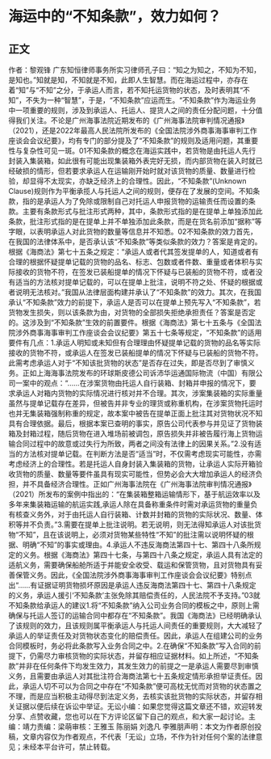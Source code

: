# 海运中的“不知条款”，效力如何？
## 正文
作者：黎观锋 广东知恒律师事务所实习律师孔子曰：“知之为知之，不知为不知，是知也。”知就是知，不知就是不知，此即人生智慧。而在海运过程中，亦存在着“知”与“不知”之分，于承运人而言，若不知托运货物的状态，及时表明其“不知”，不失为一种“智慧”，于是，“不知条款”应运而生。“不知条款”作为海运业务中一项重要的规则，涉及到承运人、托运人、提货人之间的责任分配问题，十分值得我们关注。不论是广州海事法院近期发布的《广州海事法院审判情况通报》（2021），还是2022年最高人民法院所发布的《全国法院涉外商事海事审判工作座谈会会议纪要》，均有专门的部分提及了“不知条款”的规则及适用问题，其重要性与复杂性可见一斑。01不知条款的概念在海运实践中，若货物是由托运人先行封装入集装箱，如此很有可能出现集装箱外表完好无损，而内部货物在装入时就已经破损的情形，但若要求承运人在运输刚开始时就对该货物的质量、数量进行检验，却显得不太现实，亦缺乏经济上的合理性。因此，“不知条款”(Unknown Clause)规则作为平衡承揽人与托运人之间的规则，便存在了发展的空间。不知条款，指的是承运人为了免除或限制自己对托运人申报货物的运输责任而设置的条款。主要有条款形式与批注形式两种，其中，条款形式指的是在提单上单独添加此条款，批注形式指的是在提单上并不单独添加此条款，而是在货名前添加“据称”等字眼，以表明承运人对此货物的数量等信息并不知悉。02不知条款的效力首先，在我国的法律体系中，是否承认该“不知条款”等类似条款的效力？答案是肯定的。根据《海商法》第七十五条之规定：“承运人或者代其签发提单的人，知道或者有合理的根据怀疑提单记载的货物的品名、标志、包数或者件数、重量或者体积与实际接收的货物不符，在签发已装船提单的情况下怀疑与已装船的货物不符，或者没有适当的方法核对提单记载的，可以在提单上批注，说明不符之处、怀疑的根据或者说明无法核对。”我国从法律层面构建并承认了“不知条款”的效力。其次，在我国承认“不知条款”效力的前提下，承运人是否可以在提单上预先写入“不知条款”，若货物发生损失，则以该条款为由，对货物的全部损失拒绝承担责任？答案是否定的。这涉及到“不知条款”生效的前置要件。根据《海商法》第七十五条与《全国法院涉外商事海事审判工作座谈会会议纪要》第五十七条等规定，“不知条款”的适用要件有几点：1.承运人明知或未知但有合理理由怀疑提单记载的货物的品名等实际接收的货物不符，或承运人在签发已装船提单的情况下怀疑与已装船的货物不符。此需考虑承运人对于“不知该批货物的状态”是否存在过失，即是否尽到了审慎义务。正如上海海事法院发布的环球斯皮德公司诉沛华运通国际物流（中国）有限公司一案中的观点：“……在涉案货物由托运人自行装箱、封箱并申报的情况下，要求承运人对箱内货物的实际情况进行核对并不合理。其次，涉案集装箱的实际重量虽然与提单记载存在差异，但被告并非专业的理货或称重机构，在涉案货物托运时也并无集装箱强制称重的规定，故本案中被告在提单正面上批注其对货物状况不知具有合理依据。最后，根据本案已查明的事实，原告公司代表参与并见证了货物装箱及封箱过程，随后货物在进入堆场前被调包，原告损失并非被告履行海上货物运输合同过程中的故意或过失行为所致，两者之间没有法律上的因果关系。”2.没有适当的方法核对提单记载。在判断方法是否“适当”时，不仅需考虑现实可能性，亦需考虑经济上的合理性。若是托运人自身封装入集装箱的货物，让承运人实际开箱验收货物的质量、数量等要件虽具有现实可能性，但势必会大大增加承运人的经济负担，并不具备经济合理性。正如广州海事法院在《广州海事法院审判情况通报》（2021）所发布的案例中指出的：“在集装箱整箱运输情形下，基于航运效率以及多年来集装箱运输的航运实践,承运人除在具备称重条件时需对承运货物的重量负有核查义务外，对于由托运人自行装箱、计数并封箱的货物的实际状况、数量、体积等并不负责。”3.需要在提单上批注说明。若无说明，则无法得知承运人对该批货物“不知”，且在该说明上，必须对货物某些特性“不知”的批注需以说明怀疑的根据、明确“不知”的事实或理由。4.承运人不违反海商法第四十七、第四十八条所规定的义务。根据《海商法》第四十七条，与第四十八条之规定，承运人具有法定的适航义务，需要确保船舱所适于并能安全收受、载运和保管货物，且对货物具有妥善保管义务。因此，《全国法院涉外商事海事审判工作座谈会会议纪要》特别点出“……有证据证明货物损坏原因是承运人违反海商法第四十七、第四十八条规定的义务，承运人援引‘不知条款’主张免除其赔偿责任的，人民法院不予支持。”03就不知条款给承运人的建议1.将“不知条款”纳入公司业务合同的模板之中，原则上需确保与托运人签订的运输合同中都存在“不知条款”。我国《海商法》已经明确承认了该规则的效力，且该规则属平衡承运人与托运人间责任的重要规则，大大减轻了承运人的举证责任及对货物状态变化的赔偿责任。因此，承运人在组建公司的业务合同模板时，务必将此条款写入业务合同之中。2.在确保“不知条款”写入合同的前提下，仍需尽力审核货物的实际状态，并留存相应证据材料。如上所述，“不知条款”并非在任何条件下均发生效力，其发生效力的前提之一是承运人需要尽到审慎义务，且需要由承运人对其批注符合海商法第七十五条规定情形承担举证责任。因此，承运人切不可以为合同之中存在“不知条款”便可高枕无忧而对货物的状态置之不理，而是应当积极主动得尽到法定义务，去核实该批货物的实际状态，并留存相关证据以便后续在诉讼中举证。无讼小编：如果您觉得这篇文章还不错，欢迎转发分享、点赞收藏，您也可以在下方评论区留下自己的观点，和大家一起讨论。主编：靖力责编：梁萌审核：王雅玉 陈丽娟 刘逸凡 李雅朋声明：本文为作者原创投稿，文章内容仅为作者观点，不代表「无讼」立场，不作为针对任何个案的法律意见；未经本平台许可，禁止转载。